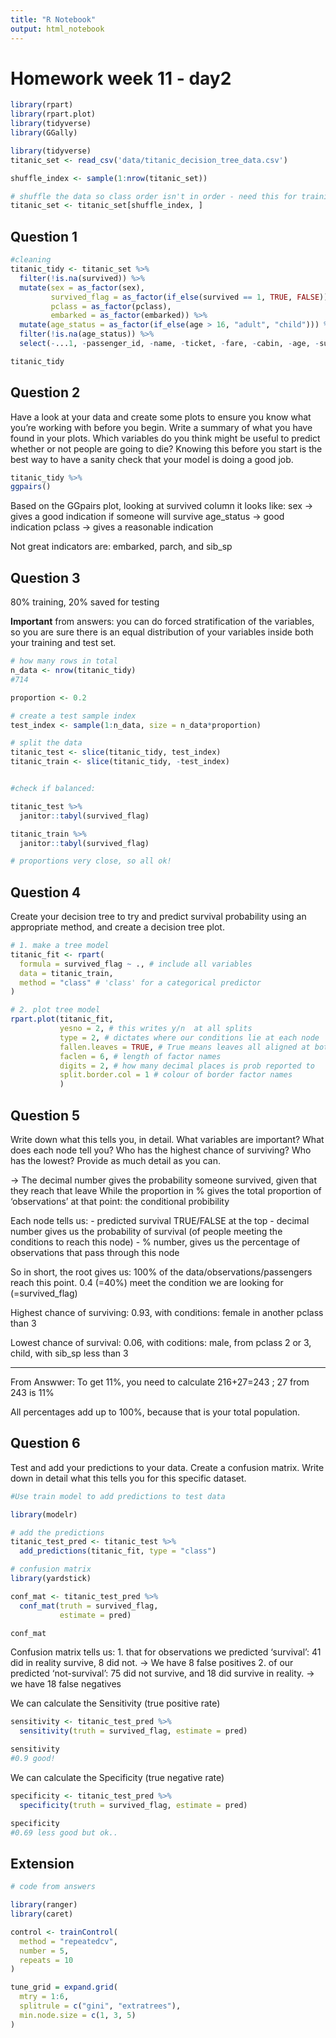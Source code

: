 ```yaml
---
title: "R Notebook"
output: html_notebook
---
```


# Homework week 11 - day2

```r
library(rpart)
library(rpart.plot)
library(tidyverse)
library(GGally)

library(tidyverse)
titanic_set <- read_csv('data/titanic_decision_tree_data.csv')

shuffle_index <- sample(1:nrow(titanic_set))

# shuffle the data so class order isn't in order - need this for training/testing split later on 
titanic_set <- titanic_set[shuffle_index, ]
```

## Question 1


```r
#cleaning
titanic_tidy <- titanic_set %>% 
  filter(!is.na(survived)) %>% 
  mutate(sex = as_factor(sex),
         survived_flag = as_factor(if_else(survived == 1, TRUE, FALSE)),
         pclass = as_factor(pclass),
         embarked = as_factor(embarked)) %>% 
  mutate(age_status = as_factor(if_else(age > 16, "adult", "child"))) %>% 
  filter(!is.na(age_status)) %>% 
  select(-...1, -passenger_id, -name, -ticket, -fare, -cabin, -age, -survived)

titanic_tidy
```

## Question 2

Have a look at your data and create some plots to ensure you know what you’re 
working with before you begin. Write a summary of what you have found in your 
plots. Which variables do you think might be useful to predict whether or not 
people are going to die? Knowing this before you start is the best way to have 
a sanity check that your model is doing a good job.

```r
titanic_tidy %>% 
ggpairs()

```

Based on the GGpairs plot, looking at survived column it looks like:
sex -> gives a good indication if someone will survive
age_status -> good indication
pclass -> gives a reasonable indication 

Not great indicators are:  embarked, parch, and sib_sp

## Question 3

80% training, 20% saved for testing

__Important__ from answers: you can do forced stratification of the variables, 
  so you are sure there is an equal distribution of your variables inside both your training and
  test set.

```r
# how many rows in total
n_data <- nrow(titanic_tidy)
#714

proportion <- 0.2

# create a test sample index
test_index <- sample(1:n_data, size = n_data*proportion)

# split the data
titanic_test <- slice(titanic_tidy, test_index)
titanic_train <- slice(titanic_tidy, -test_index)


#check if balanced:

titanic_test %>% 
  janitor::tabyl(survived_flag)

titanic_train %>% 
  janitor::tabyl(survived_flag)

# proportions very close, so all ok!
```

## Question 4

Create your decision tree to try and predict survival probability using an 
appropriate method, and create a decision tree plot.

```r
# 1. make a tree model
titanic_fit <- rpart(
  formula = survived_flag ~ ., # include all variables
  data = titanic_train,
  method = "class" # 'class' for a categorical predictor
)

# 2. plot tree model
rpart.plot(titanic_fit,
           yesno = 2, # this writes y/n  at all splits
           type = 2, # dictates where our conditions lie at each node
           fallen.leaves = TRUE, # True means leaves all aligned at bottom
           faclen = 6, # length of factor names
           digits = 2, # how many decimal places is prob reported to
           split.border.col = 1 # colour of border factor names
           )
```

## Question 5

Write down what this tells you, in detail. What variables are important? 
What does each node tell you? Who has the highest chance of surviving? 
Who has the lowest? Provide as much detail as you can.

-> The decimal number gives the probability someone survived, given that they reach that leave
  While the proportion in % gives the total proportion of 'observations' at that point: the conditional probibility
  
Each node tells us:
  - predicted survival TRUE/FALSE at the top
  - decimal number gives us the probability of survival (of people meeting the conditions to reach this node)
  - % number, gives us the percentage of observations that pass through this node

So in short, the root gives us: 100% of the data/observations/passengers reach this point.
0.4 (=40%) meet the condition we are looking for (=survived_flag)

Highest chance of surviving:
0.93, with conditions: female in another pclass than 3

Lowest chance of survival:
0.06, with coditions: male, from pclass 2 or 3, child, with sib_sp less than 3


---
From Answwer: To get 11%, you need to calculate 216+27=243 ; 27 from 243 is 11%

All percentages add up to 100%, because that is your total population.

## Question 6

Test and add your predictions to your data. Create a confusion matrix. Write down 
in detail what this tells you for this specific dataset.

```r
#Use train model to add predictions to test data

library(modelr)

# add the predictions
titanic_test_pred <- titanic_test %>%
  add_predictions(titanic_fit, type = "class")

# confusion matrix
library(yardstick)

conf_mat <- titanic_test_pred %>% 
  conf_mat(truth = survived_flag,
           estimate = pred)

conf_mat
```
Confusion matrix tells us:
1. that for observations we predicted 'survival': 41 did in reality survive, 8 did not. 
  -> We have 8 false positives
2. of our predicted 'not-survival': 75 did not survive, and 18 did survive in reality.
  -> we have 18 false negatives
  
We can calculate the Sensitivity (true positive rate)
```r
sensitivity <- titanic_test_pred %>% 
  sensitivity(truth = survived_flag, estimate = pred)

sensitivity
#0.9 good!
```

We can calculate the Specificity (true negative rate)

```r
specificity <- titanic_test_pred %>% 
  specificity(truth = survived_flag, estimate = pred)

specificity
#0.69 less good but ok..
```


## Extension

```r
# code from answers

library(ranger)
library(caret)

control <- trainControl(
  method = "repeatedcv", 
  number = 5, 
  repeats = 10
)

tune_grid = expand.grid(
  mtry = 1:6,
  splitrule = c("gini", "extratrees"),
  min.node.size = c(1, 3, 5)
)
```








